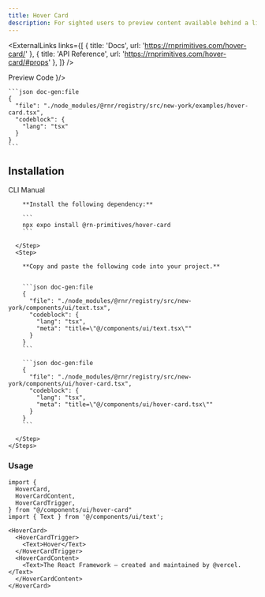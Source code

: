 ```yaml
---
title: Hover Card
description: For sighted users to preview content available behind a link.
---
```



<ExternalLinks
  links={[
    { title: 'Docs', url: 'https://rnprimitives.com/hover-card/' },
    { title: 'API Reference', url: 'https://rnprimitives.com/hover-card/#props' },
  ]}
/>

<div className="h-5"/>

<SectionTabs defaultValue="preview">
  <SectionTabsList>
    <SectionTabsTrigger value="preview">Preview</SectionTabsTrigger>
    <SectionTabsTrigger value="code">Code</SectionTabsTrigger>
  </SectionTabsList>
  <SectionTabsContent value="preview">
    <PreviewCard copyContent={hoverCardPreview} webPreview={<HoverCardPreview />}/>
  </SectionTabsContent>
  <SectionTabsContent value="code">

    ```json doc-gen:file
    {
      "file": "./node_modules/@rnr/registry/src/new-york/examples/hover-card.tsx",
      "codeblock": {
        "lang": "tsx"
      }
    }
    ```
  </SectionTabsContent>
</SectionTabs>


## Installation

<SectionTabs defaultValue="cli">
  <SectionTabsList>
    <SectionTabsTrigger id="cli" value="cli">CLI</SectionTabsTrigger>
    <SectionTabsTrigger id="manual" value="manual">Manual</SectionTabsTrigger>
  </SectionTabsList>
  <SectionTabsContent value="cli">
     <CommandTabs args={["add", "hover-card"]}/>
  </SectionTabsContent>
  <SectionTabsContent value="manual">
    <Steps> 
      <Step>
 
        **Install the following dependency:**

        ```
        npx expo install @rn-primitives/hover-card
        ```

      </Step>
      <Step>
 
        **Copy and paste the following code into your project.**


        ```json doc-gen:file
        {
          "file": "./node_modules/@rnr/registry/src/new-york/components/ui/text.tsx",
          "codeblock": {
            "lang": "tsx",
            "meta": "title=\"@/components/ui/text.tsx\""
          }
        }
        ```

        ```json doc-gen:file
        {
          "file": "./node_modules/@rnr/registry/src/new-york/components/ui/hover-card.tsx",
          "codeblock": {
            "lang": "tsx",
            "meta": "title=\"@/components/ui/hover-card.tsx\""
          }
        }
        ```
 
      </Step>
    </Steps>

  </SectionTabsContent>
</SectionTabs>

### Usage

<PortalInfoAlert />

```tsx
import {
  HoverCard,
  HoverCardContent,
  HoverCardTrigger,
} from "@/components/ui/hover-card"
import { Text } from '@/components/ui/text';

```

```tsx
<HoverCard>
  <HoverCardTrigger>
    <Text>Hover</Text>
  </HoverCardTrigger>
  <HoverCardContent>
    <Text>The React Framework – created and maintained by @vercel.</Text>
  </HoverCardContent>
</HoverCard>
```